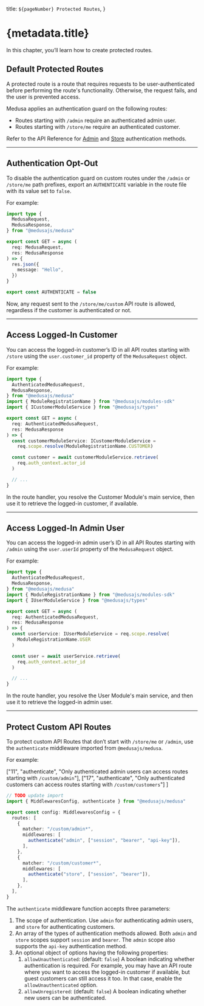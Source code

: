   title: `${pageNumber} Protected Routes`,
}

# {metadata.title}

In this chapter, you’ll learn how to create protected routes.

## Default Protected Routes

A protected route is a route that requires requests to be user-authenticated before performing the route's functionality. Otherwise, the request fails, and the user is prevented access.

Medusa applies an authentication guard on the following routes:

- Routes starting with `/admin` require an authenticated admin user.
- Routes starting with `/store/me` require an authenticated customer.

<Note>

Refer to the API Reference for [Admin](https://docs.medusajs.com/api/admin#authentication) and [Store](https://docs.medusajs.com/api/store#authentication) authentication methods.

</Note>

---

## Authentication Opt-Out

To disable the authentication guard on custom routes under the `/admin` or `/store/me` path prefixes, export an `AUTHENTICATE` variable in the route file with its value set to `false`.

For example:

```ts title="src/api/store/me/custom/route.ts" highlights={[["15"]]} apiTesting testApiUrl="http://localhost:9000/store/me/custom" testApiMethod="GET"
import type {
  MedusaRequest,
  MedusaResponse,
} from "@medusajs/medusa"

export const GET = async (
  req: MedusaRequest,
  res: MedusaResponse
) => {
  res.json({
    message: "Hello",
  })
}

export const AUTHENTICATE = false
```

Now, any request sent to the `/store/me/custom` API route is allowed, regardless if the customer is authenticated or not.

---

## Access Logged-In Customer

You can access the logged-in customer’s ID in all API routes starting with `/store` using the `user.customer_id` property of the `MedusaRequest` object.

For example:

```ts title="src/api/store/me/custom/route.ts" highlights={[["16", "", "Access the logged-in customer's ID."]]}
import type {
  AuthenticatedMedusaRequest,
  MedusaResponse,
} from "@medusajs/medusa"
import { ModuleRegistrationName } from "@medusajs/modules-sdk"
import { ICustomerModuleService } from "@medusajs/types"

export const GET = async (
  req: AuthenticatedMedusaRequest,
  res: MedusaResponse
) => {
  const customerModuleService: ICustomerModuleService =
    req.scope.resolve(ModuleRegistrationName.CUSTOMER)

  const customer = await customerModuleService.retrieve(
    req.auth_context.actor_id
  )

  // ...
}
```

In the route handler, you resolve the Customer Module's main service, then use it to retrieve the logged-in customer, if available.

---

## Access Logged-In Admin User

You can access the logged-in admin user’s ID in all API Routes starting with `/admin` using the `user.userId` property of the `MedusaRequest` object.

For example:

```ts title="src/api/admin/custom/route.ts" highlights={[["16", "req.user.userId", "Access the logged-in admin user's ID."]]}
import type {
  AuthenticatedMedusaRequest,
  MedusaResponse,
} from "@medusajs/medusa"
import { ModuleRegistrationName } from "@medusajs/modules-sdk"
import { IUserModuleService } from "@medusajs/types"

export const GET = async (
  req: AuthenticatedMedusaRequest,
  res: MedusaResponse
) => {
  const userService: IUserModuleService = req.scope.resolve(
    ModuleRegistrationName.USER
  )

  const user = await userService.retrieve(
    req.auth_context.actor_id
  )

  // ...
}
```

In the route handler, you resolve the User Module's main service, and then use it to retrieve the logged-in admin user.

---

## Protect Custom API Routes

To protect custom API Routes that don’t start with `/store/me` or `/admin`, use the `authenticate` middleware imported from `@medusajs/medusa`.

For example:

  ["11", "authenticate", "Only authenticated admin users can access routes starting with `/custom/admin`"],
  ["17", "authenticate", "Only authenticated customers can access routes starting with `/custom/customers`"]
]

```ts title="src/api/middlewares.ts" highlights={highlights}
// TODO update import
import { MiddlewaresConfig, authenticate } from "@medusajs/medusa"

export const config: MiddlewaresConfig = {
  routes: [
    {
      matcher: "/custom/admin*",
      middlewares: [
        authenticate("admin", ["session", "bearer", "api-key"]),
      ],
    },
    {
      matcher: "/custom/customer*",
      middlewares: [
        authenticate("store", ["session", "bearer"]),
      ],
    },
  ],
}
```

The `authenticate` middleware function accepts three parameters:

1. The scope of authentication. Use `admin` for authenticating admin users, and `store` for authenticating customers.
2. An array of the types of authentication methods allowed. Both `admin` and `store` scopes support `session` and `bearer`. The `admin` scope also supports the `api-key` authentication method.
3. An optional object of options having the following properties:
    1. `allowUnauthenticated`: (default: `false`) A boolean indicating whether authentication is required. For example, you may have an API route where you want to access the logged-in customer if available, but guest customers can still access it too. In that case, enable the `allowUnauthenticated` option.
    2. `allowUnregistered`: (default: `false`) A boolean indicating whether new users can be authenticated.
